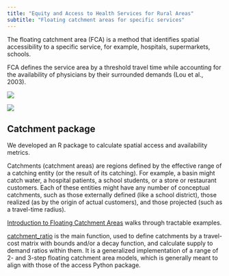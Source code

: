 ```yaml
---
title: "Equity and Access to Health Services for Rural Areas"
subtitle: "Floating catchment areas for specific services"
---
```


The floating catchment area (FCA) is a method that identifies spatial accessibility to a specific service, for example, hospitals, supermarkets, schools.

FCA defines the service area by a threshold travel time while accounting for the availability of physicians by their surrounded demands (Lou et al., 2003).

![](img/health-fca2.png)

![](img/health-fca1.png)

## Catchment package
We developed an R package to calculate spatial access and availability metrics.

Catchments (catchment areas) are regions defined by the effective range of a catching entity (or the result of its catching). For example, a basin might catch water, a hospital patients, a school students, or a store or restaurant customers. Each of these entities might have any number of conceptual catchments, such as those externally defined (like a school district), those realized (as by the origin of actual customers), and those projected (such as a travel-time radius).

[Introduction to Floating Catchment Areas](https://uva-bi-sdad.github.io/catchment/articles/introduction.html) walks through tractable examples.

[catchment_ratio](https://uva-bi-sdad.github.io/catchment/reference/catchment_ratio.html) is the main function, used to define catchments by a travel-cost matrix with bounds and/or a decay function, and calculate supply to demand ratios within them. It is a generalized implementation of a range of 2- and 3-step floating catchment area models, which is generally meant to align with those of the access Python package.
